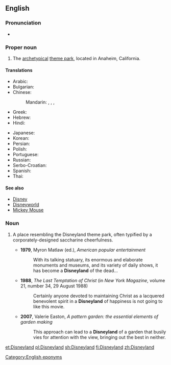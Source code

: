 ==English==
{{wikipedia}}

===Pronunciation===
* {{IPA|/ˈdɪzniːˌlænd/|lang=en}}

===Proper noun===
{{en-proper noun}}

# The [[archetypical]] [[theme park]], located in Anaheim, California.

====Translations====
{{trans-top|Disneyland, theme park}}
* Arabic: {{t|ar|دِيزْنِي لَانْد|m}}
* Bulgarian: {{t|bg|Дисниленд|m|tr=Disnilend}}
* Chinese:
*: Mandarin: {{t+|cmn|迪斯尼樂園|sc=Hani}}, {{t|cmn|迪斯尼乐园|tr=Dísīní lèyuán|sc=Hani}}, {{t+|cmn|迪士尼樂園|sc=Hani}}, {{t|cmn|迪士尼乐园|tr=Díshìní lèyuán|sc=Hani}}
* Greek: {{t|el|Ντίσνεϋλαντ|sc=polytonic}}
* Hebrew: {{t|he|דיסנילנד}}
* Hindi: {{t|hi|डिज़्नीलैंड|tr=ḍiznīlaiṇḍ}}
{{trans-mid}}
* Japanese: {{t|ja|ディズニーランド|tr=Dizunīrando}}
* Korean: {{t|ko|디즈니랜드|tr=Dijeunirandeu|sc=Hang}}
* Persian: {{t|fa|دیزنی‌لند}}
* Polish: {{t+|pl|Disneyland|m}}
* Portuguese: {{t|pt|Disneylândia}}
* Russian: {{t|ru|Диснейле́нд|m}}
* Serbo-Croatian: {{t|sh|Дизниленд|m|sc=Cyrl}}
* Spanish: {{t|es|Disneylandia}}
* Thai: {{t|th|ดิสนีย์แลนด์|tr=dít-nee-laen}}
{{trans-bottom}}

====See also====
* [[Disney]]
* [[Disneyworld]]
* [[Mickey Mouse]]

===Noun===
{{en-noun}}

# {{context|informal|often|derogatory|lang=en}} A place resembling the Disneyland theme park, often typified by a corporately-designed saccharine cheerfulness.
#* '''1979''', Myron Matlaw (ed.), ''American popular entertainment''
#*: With its talking statuary, its enormous and elaborate monuments and museums, and its variety of daily shows, it has become a '''Disneyland''' of the dead...
#* '''1988''', ''The Last Temptation of Christ‎'' (in ''New York Magazine'', volume 21, number 34, 29 August 1988)
#*: Certainly anyone devoted to maintaining Christ as a lacquered benevolent spirit in a '''Disneyland''' of happiness is not going to like this movie.
#* '''2007''', Valerie Easton, ''A pattern garden: the essential elements of garden making''
#*: This approach can lead to a '''Disneyland''' of a garden that busily vies for attention with the view, bringing out the best in neither.

[[Category:English eponyms]]

[[et:Disneyland]]
[[pl:Disneyland]]
[[sh:Disneyland]]
[[fi:Disneyland]]
[[zh:Disneyland]]